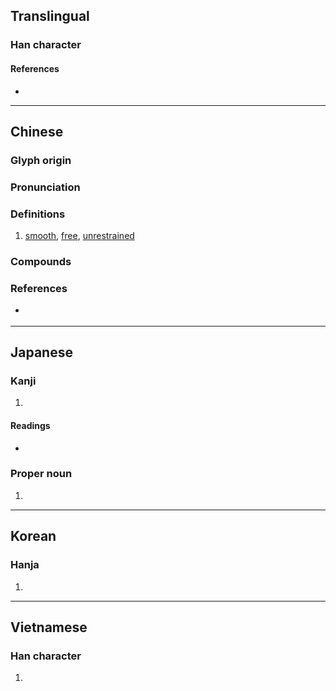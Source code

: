 {{also|畅}}
{{character info/new}}
==Translingual==

===Han character===
{{Han char|rn=72|rad=日|as=10|sn=14|four=56027|canj=LLAMH|ids=⿰申昜}}

====References====
* {{Han ref|kx=0498.490|dkj=14095|dj=0867.270|hdz=21529.100|uh=66A2|ud=26274|bh=BA5A|bd=47706}}

----

==Chinese==
{{zh-forms|s=畅|alt=𣈱}}

===Glyph origin===
{{Han etym}}

===Pronunciation===
{{zh-pron
|m=chàng
|c=coeng3
|h=
|mn=qz,tw,xm:thiòng/zz:thiàng/zz:chhióng
|w=
|mc=y
|oc=y
|ma=
|cat=adv
}}

===Definitions===
{{zh-hanzi}}

# [[smooth]], [[free]], [[unrestrained]]

===Compounds===
{{zh-der|流暢|暢銷|暢通|暢想|暢快|通暢|順暢|舒暢|暢遊|暢銷書|暢所欲言}}

===References===
* {{qualifier|Min Nan}} {{thcwd|10568}}

----

==Japanese==

===Kanji===
{{ja-kanji|grade=|rs=日10}}

# {{defn|lang=ja|sort=日10}}

====Readings====
* {{ja-readings
|goon=ちょう
|kanon=ちょう
|kun=とお-る, のび-る}}

===Proper noun===
{{ja-pos|proper|とおる}}

# {{given name|male|lang=ja|sort=とおる}}

----

==Korean==

===Hanja===
{{ko-hanja|hangeul=창|eumhun=|rv=chang|mr=ch'ang|y=chang}}

# {{defn|lang=ko|sort=日10}}

----

==Vietnamese==

===Han character===
{{vi-readings|rs=日10|hanviet=sướng, duy}}

# {{defn|lang=vi|sort=日10}}

{{cln|vi|Han tu}}